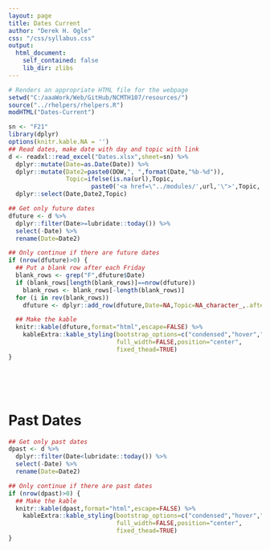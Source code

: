 ```yaml
---
layout: page
title: Dates Current
author: "Derek H. Ogle"
css: "/css/syllabus.css"
output:
  html_document:
    self_contained: false
    lib_dir: zlibs
---
```


```r
# Renders an appropriate HTML file for the webpage
setwd("C:/aaaWork/Web/GitHub/NCMTH107/resources/")
source("../rhelpers/rhelpers.R")
modHTML("Dates-Current")
```

```r
sn <- "F21"
library(dplyr)
options(knitr.kable.NA = '')
## Read dates, make date with day and topic with link
d <- readxl::read_excel("Dates.xlsx",sheet=sn) %>%
  dplyr::mutate(Date=as.Date(Date)) %>%
  dplyr::mutate(Date2=paste0(DOW,", ",format(Date,"%b-%d")),
                Topic=ifelse(is.na(url),Topic,
                       paste0('<a href=\"../modules/',url,'\">',Topic,'</a>'))) %>%
  dplyr::select(Date,Date2,Topic)
```

```r
## Get only future dates
dfuture <- d %>%
  dplyr::filter(Date>=lubridate::today()) %>%
  select(-Date) %>%
  rename(Date=Date2)

## Only continue if there are future dates
if (nrow(dfuture)>0) {
  ## Put a blank row after each Friday
  blank_rows <- grep("F",dfuture$Date)
  if (blank_rows[length(blank_rows)]==nrow(dfuture))
    blank_rows <- blank_rows[-length(blank_rows)]
  for (i in rev(blank_rows))
    dfuture <- dplyr::add_row(dfuture,Date=NA,Topic=NA_character_,.after=i)

  ## Make the kable
  knitr::kable(dfuture,format="html",escape=FALSE) %>%
    kableExtra::kable_styling(bootstrap_options=c("condensed","hover","responsive"),
                              full_width=FALSE,position="center",
                              fixed_thead=TRUE)
}
```

<br>

<br>

# Past Dates

```r
## Get only past dates
dpast <- d %>%
  dplyr::filter(Date<lubridate::today()) %>%
  select(-Date) %>%
  rename(Date=Date2)

## Only continue if there are past dates
if (nrow(dpast)>0) {
  ## Make the kable
  knitr::kable(dpast,format="html",escape=FALSE) %>%
    kableExtra::kable_styling(bootstrap_options=c("condensed","hover","responsive"),
                              full_width=FALSE,position="center",
                              fixed_thead=TRUE)
}
```
